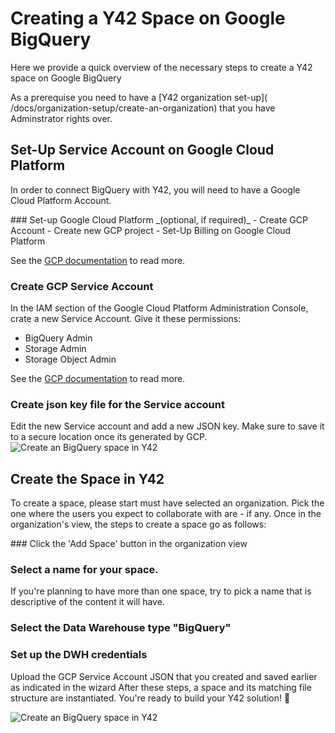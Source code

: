 
# Creating a Y42 Space on Google BigQuery
Here we provide a quick overview of the necessary steps to create a Y42 space on Google BigQuery

<Callout type="info" emoji="ℹ️">
  As a prerequise you need to have a [Y42 organization set-up]( /docs/organization-setup/create-an-organization) that you have Adminstrator rights over.
</Callout>


## Set-Up Service Account on Google Cloud Platform

In order to connect BigQuery with Y42, you will need to have a Google Cloud Platform Account.

<Steps className="">
### Set-up Google Cloud Platform _(optional, if required)_
- Create GCP Account 
- Create new GCP project
- Set-Up Billing on Google Cloud Platform

See the [GCP documentation](https://cloud.google.com/billing/docs/how-to/manage-billing-account) to read more.


### Create GCP Service Account
In the IAM section of the Google Cloud Platform Administration Console, crate a new Service Account.
Give it these permissions:
- BigQuery Admin
- Storage Admin
- Storage Object Admin

See the [GCP documentation](https://cloud.google.com/iam/docs/creating-managing-service-accounts) to read more.

### Create json key file for the Service account
Edit the new Service account and add a new JSON key. 
Make sure to save it to a secure location once its generated by GCP.
<Image src="/asset_library/create_new_gcp_service_account_json_key.png" alt="Create an BigQuery space in Y42" width={1200} height={1200} />



</Steps>

## Create the Space in Y42

To create a space, please start must have selected an organization. Pick the one where the users you expect to collaborate with are - if any. Once in the organization's view, the steps to create a space go as follows:

<Steps className="">
### Click the 'Add Space' button in the organization view

### Select a name for your space. 
If you're planning to have more than one space, try to pick a name that is descriptive of the content it will have.

### Select the Data Warehouse type "BigQuery"

### Set up the DWH credentials 
Upload the GCP Service Account JSON that you created and saved earlier as indicated in the wizard
After these steps, a space and its matching file structure are instantiated.
You're ready to build your Y42 solution! 🙌

<Image src="/asset_library/create_a_bigquery_space.gif" alt="Create an BigQuery space in Y42" width={1200} height={1200} />


</Steps>

